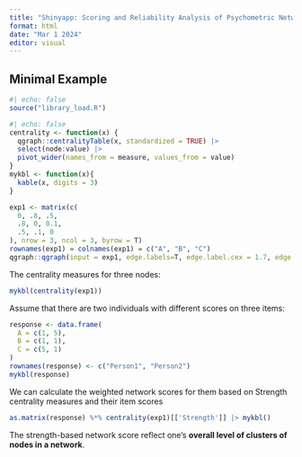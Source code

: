```yaml
---
title: "Shinyapp: Scoring and Reliability Analysis of Psychometric Network"
format: html
date: "Mar 1 2024" 
editor: visual
---
```


## Minimal Example

```r
#| echo: false
source("library_load.R")
```

```r
#| echo: false
centrality <- function(x) {
  qgraph::centralityTable(x, standardized = TRUE) |> 
  select(node:value) |> 
  pivot_wider(names_from = measure, values_from = value)
}
mykbl <- function(x){
  kable(x, digits = 3)
}
```

```r
exp1 <- matrix(c(
  0, .8, .5,
  .8, 0, 0.1,
  .5, .1, 0
), nrow = 3, ncol = 3, byrow = T)
rownames(exp1) = colnames(exp1) = c("A", "B", "C")
qgraph::qgraph(input = exp1, edge.labels=T, edge.label.cex = 1.7, edge.label.color = "black")
```

The centrality measures for three nodes:

```r
mykbl(centrality(exp1))
```

Assume that there are two individuals with different scores on three items:

```r
response <- data.frame(
  A = c(1, 5),
  B = c(1, 1),
  C = c(5, 1)
)
rownames(response) <- c("Person1", "Person2")
mykbl(response)
```

We can calculate the weighted network scores for them based on Strength centrality measures and their item scores

```r
as.matrix(response) %*% centrality(exp1)[['Strength']] |> mykbl()
```

The strength-based network score reflect one's **overall level of clusters of nodes in a network**.
